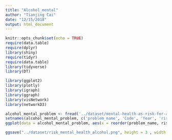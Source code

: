 ```yaml
---
title: "Alcohol_mental"
author: "Tianjing Cai"
date: "12/15/2018"
output: html_document
---
```


```r
knitr::opts_chunk$set(echo = TRUE)
require(data.table)
require(dplyr)
library(shiny)
require(tidyr)
require(data.table)
library(tidyverse)
library(DT)

library(ggplot2)
library(plotly)
library(igraph)
library(ggraph)
library(visNetwork)
library(networkD3)
```

```r
alcohol_mental_problem <- fread('../dataset/mental-health-as-risk-for-alcohol-dependency.csv')
setnames(alcohol_mental_problem, c('problem_name', 'Code', 'Year', 'risk_alcohol_dependency'))
ggplot(data = alcohol_mental_problem, aes(x = reorder(problem_name, risk_alcohol_dependency), y =risk_alcohol_dependency)) + labs(x = "Disorder name", y = "Increased risk of alcohol dependency") +geom_bar(stat = "identity", fill = "red", width = 0.8) + ggtitle("Risk of mental health for alcohol") +geom_text(aes(label = paste(risk_alcohol_dependency)), hjust=-0.1, size=3.5) +coord_flip()

ggsave("../dataset/risk_mental_health_alcohol.png", height = 3 , width = 7) 
```